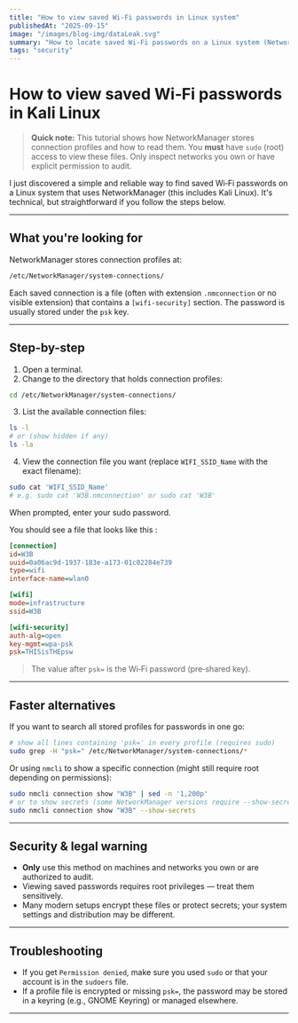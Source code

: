 ```yaml
---
title: "How to view saved Wi‑Fi passwords in Linux system"
publishedAt: "2025-09-15"
image: "/images/blog-img/dataLeak.svg"
summary: "How to locate saved Wi‑Fi passwords on a Linux system (NetworkManager). This guide is technical and requires root access — follow responsibly and only on networks you own or have permission to inspect."
tags: "security"
---
```



# How to view saved Wi‑Fi passwords in Kali Linux

> **Quick note:** This tutorial shows how NetworkManager stores connection profiles and how to read them. You **must** have `sudo` (root) access to view these files. Only inspect networks you own or have explicit permission to audit.

I just discovered a simple and reliable way to find saved Wi‑Fi passwords on a Linux system that uses NetworkManager (this includes Kali Linux). It's technical, but straightforward if you follow the steps below.

---

## What you're looking for

NetworkManager stores connection profiles at:

```bash
/etc/NetworkManager/system-connections/
```

Each saved connection is a file (often with extension `.nmconnection` or no visible extension) that contains a `[wifi-security]` section. The password is usually stored under the `psk` key.

---

## Step-by-step

1. Open a terminal.
2. Change to the directory that holds connection profiles:

```bash
cd /etc/NetworkManager/system-connections/
```

3. List the available connection files:

```bash
ls -l
# or (show hidden if any)
ls -la
```

4. View the connection file you want (replace `WIFI_SSID_Name` with the exact filename):

```bash
sudo cat 'WIFI_SSID_Name'
# e.g. sudo cat 'W3B.nmconnection' or sudo cat 'W3B'
```

When prompted, enter your sudo password.

You should see a file that looks like this :

```ini
[connection]
id=W3B
uuid=0a06ac9d-1937-183e-a173-01c02284e739
type=wifi
interface-name=wlan0

[wifi]
mode=infrastructure
ssid=W3B

[wifi-security]
auth-alg=open
key-mgmt=wpa-psk
psk=THISisTHEpsw
```

> The value after `psk=` is the Wi‑Fi password (pre‑shared key).

---

## Faster alternatives

If you want to search all stored profiles for passwords in one go:

```bash
# show all lines containing 'psk=' in every profile (requires sudo)
sudo grep -H "psk=" /etc/NetworkManager/system-connections/*
```

Or using `nmcli` to show a specific connection (might still require root depending on permissions):

```bash
sudo nmcli connection show "W3B" | sed -n '1,200p'
# or to show secrets (some NetworkManager versions require --show-secrets):
sudo nmcli connection show "W3B" --show-secrets
```

---

## Security & legal warning

- **Only** use this method on machines and networks you own or are authorized to audit.
- Viewing saved passwords requires root privileges — treat them sensitively.
- Many modern setups encrypt these files or protect secrets; your system settings and distribution may be different.

---

## Troubleshooting

- If you get `Permission denied`, make sure you used `sudo` or that your account is in the `sudoers` file.
- If a profile file is encrypted or missing `psk=`, the password may be stored in a keyring (e.g., GNOME Keyring) or managed elsewhere.

---

